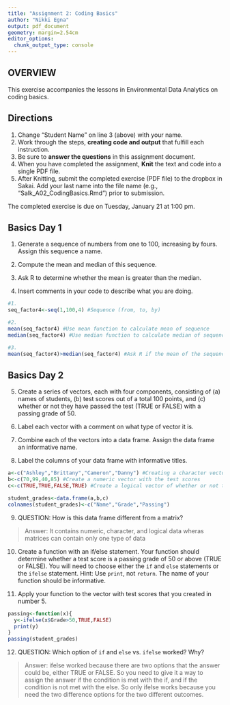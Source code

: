 ```yaml
---
title: "Assignment 2: Coding Basics"
author: "Nikki Egna"
output: pdf_document
geometry: margin=2.54cm
editor_options: 
  chunk_output_type: console
---
```


## OVERVIEW

This exercise accompanies the lessons in Environmental Data Analytics on coding basics. 

## Directions
1. Change "Student Name" on line 3 (above) with your name.
3. Work through the steps, **creating code and output** that fulfill each instruction.
4. Be sure to **answer the questions** in this assignment document.
6. When you have completed the assignment, **Knit** the text and code into a single PDF file.
8. After Knitting, submit the completed exercise (PDF file) to the dropbox in Sakai. Add your last name into the file name (e.g., "Salk_A02_CodingBasics.Rmd") prior to submission.

The completed exercise is due on Tuesday, January 21 at 1:00 pm.


## Basics Day 1

1. Generate a sequence of numbers from one to 100, increasing by fours. Assign this sequence a name. 

2. Compute the mean and median of this sequence. 

3. Ask R to determine whether the mean is greater than the median. 

4. Insert comments in your code to describe what you are doing.

```r
#1. 
seq_factor4<-seq(1,100,4) #Sequence (from, to, by)

#2. 
mean(seq_factor4) #Use mean function to calculate mean of sequence
median(seq_factor4) #Use median function to calculate median of sequence

#3. 
mean(seq_factor4)>median(seq_factor4) #Ask R if the mean of the sequence is greater than the median
```

## Basics Day 2

5. Create a series of vectors, each with four components, consisting of (a) names of students, (b) test scores out of a total 100 points, and (c) whether or not they have passed the test (TRUE or FALSE) with a passing grade of 50.

6. Label each vector with a comment on what type of vector it is.

7. Combine each of the vectors into a data frame. Assign the data frame an informative name.

8. Label the columns of your data frame with informative titles.

```r
a<-c("Ashley","Brittany","Cameron","Danny") #Creating a character vector of names
b<-c(70,99,40,85) #Create a numeric vector with the test scores
c<-c(TRUE,TRUE,FALSE,TRUE) #Create a logical vector of whether or not the test score was a passing grade

student_grades<-data.frame(a,b,c)
colnames(student_grades)<-c("Name","Grade","Passing")

```

9. QUESTION: How is this data frame different from a matrix?

> Answer: It contains numeric, character, and logical data wheras matrices can contain only one type of data

10. Create a function with an if/else statement. Your function should determine whether a test score is a passing grade of 50 or above (TRUE or FALSE). You will need to choose either the `if` and `else` statements or the `ifelse` statement. Hint: Use `print`, not `return`. The name of your function should be informative.

11. Apply your function to the vector with test scores that you created in number 5. 

```r
passing<-function(x){
  y<-ifelse(x$Grade>50,TRUE,FALSE)
  print(y)
}
passing(student_grades)

```

12. QUESTION: Which option of `if` and `else` vs. `ifelse` worked? Why?

> Answer: ifelse worked because there are two options that the answer could be, either TRUE or FALSE. So you need to give it a way to assign the answer if the condition is met with the if, and if the condition is not met with the else. So only ifelse works because you need the two difference options for the two different outcomes.
